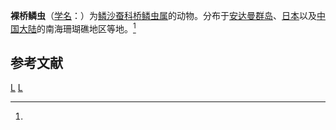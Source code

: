 {{Speciesbox
| taxon = Pontogenia nuda
| binomial_authority = (Horst, 1917)<ref name='id10416'>{{cite web| url =http://www.bioinfo.cn/db05/BjdwSpecies.php?action=view&id=10416| title =裸桥鳞虫| work =《中国动物物种编目数据库》| publisher =中国科学院微生物研究所| author =中国科学院动物研究所| accessdate =2009-04-16| deadurl =yes| archiveurl =https://web.archive.org/web/20160305054215/http://www.bioinfo.cn/db05/BjdwSpecies.php?action=view&id=10416| archivedate =2016-03-05| df =}}</ref>
}}

'''裸桥鳞虫'''（[[学名|学名]]：{{lang|la|''Pontogenia nuda''}}）为[[鳞沙蚕科|鳞沙蚕科]][[桥鳞虫属|桥鳞虫属]]的动物。分布于[[安达曼群岛|安达曼群岛]]、[[日本|日本]]以及[[中国大陆|中国大陆]]的南海珊瑚礁地区等地。<ref name='id10416'/>

== 参考文献 ==
{{reflist}}

{{环节动物小作品}}

{{Taxonbar}}
[[Category:1917年描述的动物|L]]
[[Category:桥鳞虫属|L]]